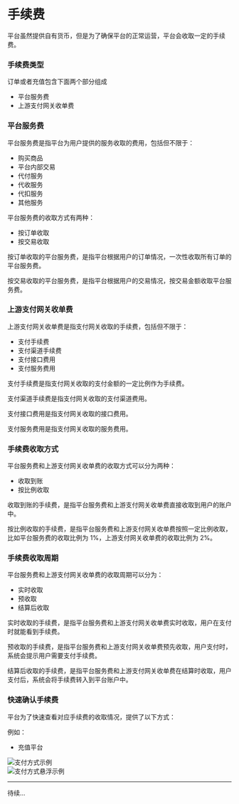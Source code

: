 # 手续费

平台虽然提供自有货币，但是为了确保平台的正常运营，平台会收取一定的手续费。

### 手续费类型

订单或者充值包含下面两个部分组成

- 平台服务费
- 上游支付网关收单费

### 平台服务费

平台服务费是指平台为用户提供的服务收取的费用，包括但不限于：

- 购买商品
- 平台内部交易
- 代付服务
- 代收服务
- 代扣服务
- 其他服务

平台服务费的收取方式有两种：

- 按订单收取
- 按交易收取

按订单收取的平台服务费，是指平台根据用户的订单情况，一次性收取所有订单的平台服务费。

按交易收取的平台服务费，是指平台根据用户的交易情况，按交易金额收取平台服务费。

### 上游支付网关收单费

上游支付网关收单费是指支付网关收取的手续费，包括但不限于：

- 支付手续费
- 支付渠道手续费
- 支付接口费用
- 支付服务费用

支付手续费是指支付网关收取的支付金额的一定比例作为手续费。

支付渠道手续费是指支付网关收取的支付渠道费用。

支付接口费用是指支付网关收取的接口费用。

支付服务费用是指支付网关收取的服务费用。

### 手续费收取方式

平台服务费和上游支付网关收单费的收取方式可以分为两种：

- 收取到账
- 按比例收取

收取到账的手续费，是指平台服务费和上游支付网关收单费直接收取到用户的账户中。

按比例收取的手续费，是指平台服务费和上游支付网关收单费按照一定比例收取，比如平台服务费的收取比例为 1%，上游支付网关收单费的收取比例为 2%。

### 手续费收取周期

平台服务费和上游支付网关收单费的收取周期可以分为：

- 实时收取
- 预收取
- 结算后收取

实时收取的手续费，是指平台服务费和上游支付网关收单费实时收取，用户在支付时就能看到手续费。

预收取的手续费，是指平台服务费和上游支付网关收单费预先收取，用户支付时，系统会提示用户需要支付手续费。

结算后收取的手续费，是指平台服务费和上游支付网关收单费在结算时收取，用户支付后，系统会将手续费转入到平台账户中。

### 快速确认手续费

平台为了快速查看对应手续费的收取情况，提供了以下方式：

例如：

- 充值平台

<div className="overflow-hidden -mx-4 sm:mx-auto sm:rounded-md mb-8 my-4">
  <img
    alt="支付方式示例"
    className="w-full object-cover object-center block min-w-sm h-48"
    src="/currency/channel/example.webp"
  />
</div>

<div className="overflow-hidden -mx-4 sm:mx-auto sm:rounded-md mb-8 my-4">
  <img
    alt="支付方式悬浮示例"
    className="w-full object-cover object-center block min-w-sm h-48"
    src="/currency/channel/example-show.webp"
  />
</div>

---

待续...

